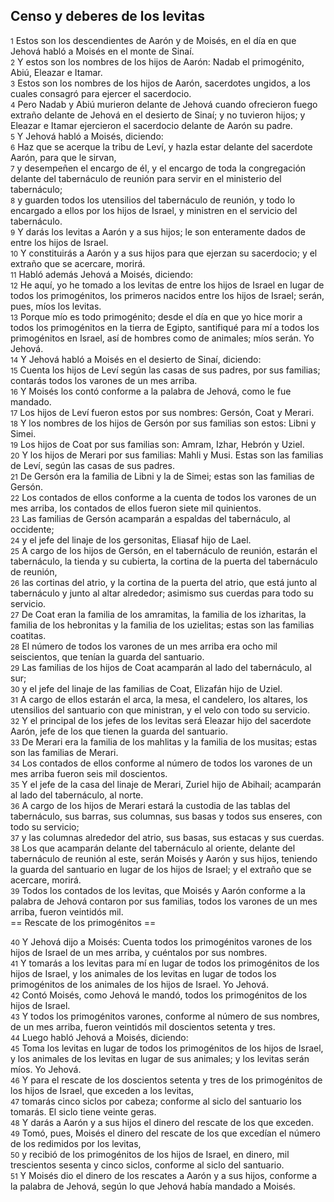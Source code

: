 == Censo y deberes de los levitas ==

{{anchor|1}} <small>1</small> Estos son los descendientes de Aarón y de Moisés, en el día en que Jehová habló a Moisés en el monte de Sinaí.<br>
{{anchor|2}} <small>2</small> Y estos son los nombres de los hijos de Aarón: Nadab el primogénito, Abiú, Eleazar e Itamar.<br>
{{anchor|3}} <small>3</small> Estos son los nombres de los hijos de Aarón, sacerdotes ungidos, a los cuales consagró para ejercer el sacerdocio.<br>
{{anchor|4}} <small>4</small> Pero Nadab y Abiú murieron delante de Jehová cuando ofrecieron fuego extraño delante de Jehová en el desierto de Sinaí; y no tuvieron hijos; y Eleazar e Itamar ejercieron el sacerdocio delante de Aarón su padre.<br>
{{anchor|5}} <small>5</small> Y Jehová habló a Moisés, diciendo:<br>
{{anchor|6}} <small>6</small> Haz que se acerque la tribu de Leví, y hazla estar delante del sacerdote Aarón, para que le sirvan,<br>
{{anchor|7}} <small>7</small> y desempeñen el encargo de él, y el encargo de toda la congregación delante del tabernáculo de reunión para servir en el ministerio del tabernáculo;<br>
{{anchor|8}} <small>8</small> y guarden todos los utensilios del tabernáculo de reunión, y todo lo encargado a ellos por los hijos de Israel, y ministren en el servicio del tabernáculo.<br>
{{anchor|9}} <small>9</small> Y darás los levitas a Aarón y a sus hijos; le son enteramente dados de entre los hijos de Israel.<br>
{{anchor|10}} <small>10</small> Y constituirás a Aarón y a sus hijos para que ejerzan su sacerdocio; y el extraño que se acercare, morirá.<br>
{{anchor|11}} <small>11</small> Habló además Jehová a Moisés, diciendo:<br>
{{anchor|12}} <small>12</small> He aquí, yo he tomado a los levitas de entre los hijos de Israel en lugar de todos los primogénitos, los primeros nacidos entre los hijos de Israel; serán, pues, míos los levitas.<br>
{{anchor|13}} <small>13</small> Porque mío es todo primogénito; desde el día en que yo hice morir a todos los primogénitos en la tierra de Egipto, santifiqué para mí a todos los primogénitos en Israel, así de hombres como de animales; míos serán. Yo Jehová.<br>
{{anchor|14}} <small>14</small> Y Jehová habló a Moisés en el desierto de Sinaí, diciendo:<br>
{{anchor|15}} <small>15</small> Cuenta los hijos de Leví según las casas de sus padres, por sus familias; contarás todos los varones de un mes arriba.<br>
{{anchor|16}} <small>16</small> Y Moisés los contó conforme a la palabra de Jehová, como le fue mandado.<br>
{{anchor|17}} <small>17</small> Los hijos de Leví fueron estos por sus nombres: Gersón, Coat y Merari.<br>
{{anchor|18}} <small>18</small> Y los nombres de los hijos de Gersón por sus familias son estos: Libni y Simei.<br>
{{anchor|19}} <small>19</small> Los hijos de Coat por sus familias son: Amram, Izhar, Hebrón y Uziel.<br>
{{anchor|20}} <small>20</small> Y los hijos de Merari por sus familias: Mahli y Musi. Estas son las familias de Leví, según las casas de sus padres.<br>
{{anchor|21}} <small>21</small> De Gersón era la familia de Libni y la de Simei; estas son las familias de Gersón.<br>
{{anchor|22}} <small>22</small> Los contados de ellos conforme a la cuenta de todos los varones de un mes arriba, los contados de ellos fueron siete mil quinientos.<br>
{{anchor|23}} <small>23</small> Las familias de Gersón acamparán a espaldas del tabernáculo, al occidente;<br>
{{anchor|24}} <small>24</small> y el jefe del linaje de los gersonitas, Eliasaf hijo de Lael.<br>
{{anchor|25}} <small>25</small> A cargo de los hijos de Gersón, en el tabernáculo de reunión, estarán el tabernáculo, la tienda y su cubierta, la cortina de la puerta del tabernáculo de reunión,<br>
{{anchor|26}} <small>26</small> las cortinas del atrio, y la cortina de la puerta del atrio, que está junto al tabernáculo y junto al altar alrededor; asimismo sus cuerdas para todo su servicio.<br>
{{anchor|27}} <small>27</small> De Coat eran la familia de los amramitas, la familia de los izharitas, la familia de los hebronitas y la familia de los uzielitas; estas son las familias coatitas.<br>
{{anchor|28}} <small>28</small> El número de todos los varones de un mes arriba era ocho mil seiscientos, que tenían la guarda del santuario.<br>
{{anchor|29}} <small>29</small> Las familias de los hijos de Coat acamparán al lado del tabernáculo, al sur;<br>
{{anchor|30}} <small>30</small> y el jefe del linaje de las familias de Coat, Elizafán hijo de Uziel.<br>
{{anchor|31}} <small>31</small> A cargo de ellos estarán el arca, la mesa, el candelero, los altares, los utensilios del santuario con que ministran, y el velo con todo su servicio.<br>
{{anchor|32}} <small>32</small> Y el principal de los jefes de los levitas será Eleazar hijo del sacerdote Aarón, jefe de los que tienen la guarda del santuario.<br>
{{anchor|33}} <small>33</small> De Merari era la familia de los mahlitas y la familia de los musitas; estas son las familias de Merari.<br>
{{anchor|34}} <small>34</small> Los contados de ellos conforme al número de todos los varones de un mes arriba fueron seis mil doscientos.<br>
{{anchor|35}} <small>35</small> Y el jefe de la casa del linaje de Merari, Zuriel hijo de Abihail; acamparán al lado del tabernáculo, al norte.<br>
{{anchor|36}} <small>36</small> A cargo de los hijos de Merari estará la custodia de las tablas del tabernáculo, sus barras, sus columnas, sus basas y todos sus enseres, con todo su servicio;<br>
{{anchor|37}} <small>37</small> y las columnas alrededor del atrio, sus basas, sus estacas y sus cuerdas.<br>
{{anchor|38}} <small>38</small> Los que acamparán delante del tabernáculo al oriente, delante del tabernáculo de reunión al este, serán Moisés y Aarón y sus hijos, teniendo la guarda del santuario en lugar de los hijos de Israel; y el extraño que se acercare, morirá.<br>
{{anchor|39}} <small>39</small> Todos los contados de los levitas, que Moisés y Aarón conforme a la palabra de Jehová contaron por sus familias, todos los varones de un mes arriba, fueron veintidós mil.<br>
== Rescate de los primogénitos ==

{{anchor|40}} <small>40</small> Y Jehová dijo a Moisés: Cuenta todos los primogénitos varones de los hijos de Israel de un mes arriba, y cuéntalos por sus nombres.<br>
{{anchor|41}} <small>41</small> Y tomarás a los levitas para mí en lugar de todos los primogénitos de los hijos de Israel, y los animales de los levitas en lugar de todos los primogénitos de los animales de los hijos de Israel. Yo Jehová.<br>
{{anchor|42}} <small>42</small> Contó Moisés, como Jehová le mandó, todos los primogénitos de los hijos de Israel.<br>
{{anchor|43}} <small>43</small> Y todos los primogénitos varones, conforme al número de sus nombres, de un mes arriba, fueron veintidós mil doscientos setenta y tres.<br>
{{anchor|44}} <small>44</small> Luego habló Jehová a Moisés, diciendo:<br>
{{anchor|45}} <small>45</small> Toma los levitas en lugar de todos los primogénitos de los hijos de Israel, y los animales de los levitas en lugar de sus animales; y los levitas serán míos. Yo Jehová.<br>
{{anchor|46}} <small>46</small> Y para el rescate de los doscientos setenta y tres de los primogénitos de los hijos de Israel, que exceden a los levitas,<br>
{{anchor|47}} <small>47</small> tomarás cinco siclos   por cabeza; conforme al siclo del santuario los tomarás. El siclo tiene veinte geras.<br>
{{anchor|48}} <small>48</small> Y darás a Aarón y a sus hijos el dinero del rescate de los que exceden.<br>
{{anchor|49}} <small>49</small> Tomó, pues, Moisés el dinero del rescate de los que excedían el número de los redimidos por los levitas,<br>
{{anchor|50}} <small>50</small> y recibió de los primogénitos de los hijos de Israel, en dinero, mil trescientos sesenta y cinco siclos,  conforme al siclo del santuario.<br>
{{anchor|51}} <small>51</small> Y Moisés dio el dinero de los rescates a Aarón y a sus hijos, conforme a la palabra de Jehová, según lo que Jehová había mandado a Moisés.<br>
